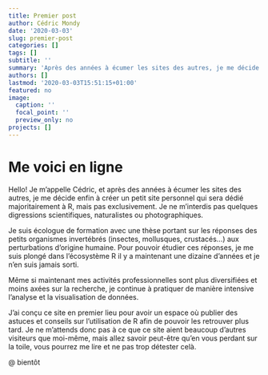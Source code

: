 ```yaml
---
title: Premier post
author: Cédric Mondy
date: '2020-03-03'
slug: premier-post
categories: []
tags: []
subtitle: ''
summary: 'Après des années à écumer les sites des autres, je me décide enfin à créer un petit site personnel qui sera dédié majoritairement à R, mais pas exclusivement.'
authors: []
lastmod: '2020-03-03T15:51:15+01:00'
featured: no
image:
  caption: ''
  focal_point: ''
  preview_only: no
projects: []
---
```


# Me voici en ligne

Hello! Je m'appelle Cédric, et après des années à écumer les sites des autres, je me décide enfin à créer un petit site personnel qui sera dédié majoritairement à R, mais pas exclusivement. Je ne m'interdis pas quelques digressions scientifiques, naturalistes ou photographiques.

Je suis écologue de formation avec une thèse portant sur les réponses des petits organismes invertébrés (insectes, mollusques, crustacés...) aux perturbations d'origine humaine. Pour pouvoir étudier ces réponses, je me suis plongé dans l'écosystème R il y a maintenant une dizaine d'années et je n'en suis jamais sorti. 

Même si maintenant mes activités professionnelles sont plus diversifiées et moins axées sur la recherche, je continue à pratiquer de manière intensive l'analyse et la visualisation de données.

J'ai conçu ce site en premier lieu pour avoir un espace où publier des astuces et conseils sur l'utilisation de R afin de pouvoir les retrouver plus tard. Je ne m'attends donc pas à ce que ce site aient beaucoup d'autres visiteurs que moi-même, mais allez savoir peut-être qu'en vous perdant sur la toile, vous pourrez me lire et ne pas trop détester celà. 

@ bientôt
